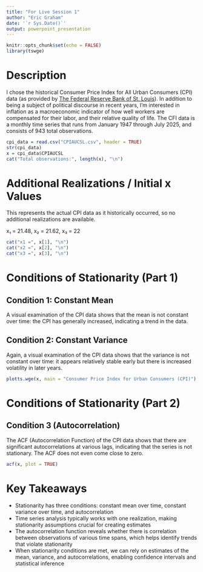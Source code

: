 ```yaml
---
title: "For Live Session 1"
author: "Eric Graham"
date: '`r Sys.Date()`'
output: powerpoint_presentation
---
```


```r
knitr::opts_chunk$set(echo = FALSE)
library(tswge)
```

# Description

I chose the historical Consumer Price Index for All Urban Consumers (CPI) data (as provided by [The Federal Reserve Bank of St. Louis](https://fred.stlouisfed.org/series/CPIAUCSL)). In addition to being a subject of political discourse in recent years, I'm interested in inflation as a macroeconomic indicator of how well workers are compensated for their labor, and their relative quality of life. The CFI data is a monthly time series that runs from January 1947 through July 2025, and consists of 943 total observations.

```r
cpi_data = read.csv("CPIAUCSL.csv", header = TRUE)
str(cpi_data)
x = cpi_data$CPIAUCSL
cat("Total observations:", length(x), "\n")
```

# Additional Realizations / Initial x Values

This represents the actual CPI data as it historically occurred, so no additional realizations are available. 

x₁ = 21.48, x₂ = 21.62, x₃ = 22

```r
cat("x1 =", x[1], "\n")
cat("x2 =", x[2], "\n") 
cat("x3 =", x[3], "\n")
```

# Conditions of Stationarity (Part 1)

## Condition 1: Constant Mean

A visual examination of the CPI data shows that the mean is not constant over time: the CPI has generally increased, indicating a trend in the data.

## Condition 2: Constant Variance

Again, a visual examination of the CPI data shows that the variance is not constant over time: it appears relatively stable early but there is increased volatility in later years.

```r
plotts.wge(x, main = "Consumer Price Index for Urban Consumers (CPI)")
```

# Conditions of Stationarity (Part 2)

## Condition 3 (Autocorrelation)

The ACF (Autocorrelation Function) of the CPI data shows that there are significant autocorrelations at various lags, indicating that the series is not stationary. The ACF does not even come close to zero.

```r
acf(x, plot = TRUE)
```

# Key Takeaways

* Stationarity has three conditions: constant mean over time, constant variance over time, and autocorrelation
* Time series analysis typically works with one realization, making stationarity assumptions crucial for creating estimates
* The autocorrelation function reveals whether there is correlation between observations of various time spans, which helps identify trends that violate stationarity
* When stationarity conditions are met, we can rely on estimates of the mean, variance, and autocorrelations, enabling confidence intervals and statistical inference